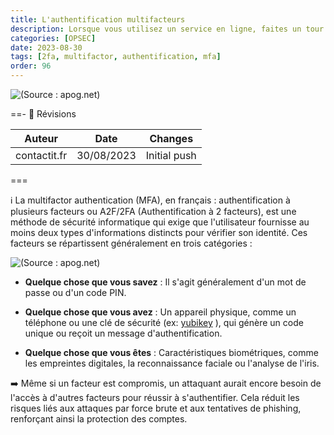 ---
title: L'authentification multifacteurs
description: Lorsque vous utilisez un service en ligne, faites un tour dans les paramètres ! Utilisez l'authentification multifacteurs au tant que possible !
categories: [OPSEC]
date: 2023-08-30
tags: [2fa, multifactor, authentification, mfa]
order: 96
---

![(Source : apog.net)](../../../../assets/opsec/multifactor_authentification/MFA.webp)

==- :wrench: Révisions

Auteur | Date | Changes
--- | --- | ---
contactit.fr | 30/08/2023 | Initial push

===

:information_source: La multifactor authentication (MFA), en français : authentification à plusieurs facteurs ou A2F/2FA (Authentification à 2 facteurs), est une méthode de sécurité informatique qui exige que l'utilisateur fournisse au moins deux types d'informations distincts pour vérifier son identité. Ces facteurs se répartissent généralement en trois catégories :  

![(Source : apog.net)](../../../../assets/opsec/multifactor_authentification/MFA-know.webp)

- **Quelque chose que vous savez** : Il s'agit généralement d'un mot de passe ou d'un code PIN.  

- **Quelque chose que vous avez** : Un appareil physique, comme un téléphone ou une clé de sécurité (ex: <a href="https://www.yubico.com/la-cle-yubikey/?lang=fr" target="_blank">yubikey</a> ), qui génère un code unique ou reçoit un message d'authentification.  

- **Quelque chose que vous êtes** : Caractéristiques biométriques, comme les empreintes digitales, la reconnaissance faciale ou l'analyse de l'iris.  

:arrow_right: Même si un facteur est compromis, un attaquant aurait encore besoin de l'accès à d'autres facteurs pour réussir à s'authentifier. Cela réduit les risques liés aux attaques par force brute et aux tentatives de phishing, renforçant ainsi la protection des comptes.  